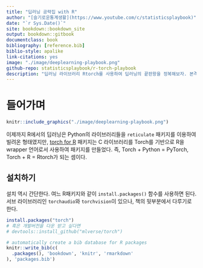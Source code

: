 ```yaml
--- 
title: "딥러닝 공략집 with R"
author: "[슬기로운통계생활](https://www.youtube.com/c/statisticsplaybook)"
date: "`r Sys.Date()`"
site: bookdown::bookdown_site
output: bookdown::gitbook
documentclass: book
bibliography: [reference.bib]
biblio-style: apalike
link-citations: yes
image: "./image/deeplearning-playbook.png"
github-repo: statisticsplaybook/r-torch-playbook
description: "딥러닝 라이브러리 Rtorch를 사용하여 딥러닝의 끝판왕을 정복해보자. 본격 R 딥러닝 공략집"
---
```


# 들어가며

```r
knitr::include_graphics("./image/deeplearning-playbook.png")
```

이제까지 R에서의 딥러닝은 Python의 라이브러리들을 `reticulate` 패키지를 이용하여 빌려온 형태였지만, [torch for R](https://torch.mlverse.org/) 패키지는 C 라이브러리를 Torch를 기반으로 R을 wrapper 언어로서 사용하여 패키지를 만들었다. 즉, Torch + Python = PyTorch, Torch + R = Rtorch가 되는 셈이다.

## 설치하기

설치 역시 간단한다. 여느 R패키지와 같이 `install.packages()` 함수를 사용하면 된다. 서브 라이브러리인 `torchaudio`와 `torchvision`이 있으나, 책의 뒷부분에서 다루기로 한다. 

```r
install.packages("torch")
# 혹은 개발버전을 다운 받고 싶다면
# devtools::install_github("mlverse/torch")
```


```r
# automatically create a bib database for R packages
knitr::write_bib(c(
  .packages(), 'bookdown', 'knitr', 'rmarkdown'
), 'packages.bib')
```
